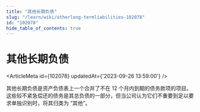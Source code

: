 ```yaml
---
title: "其他长期负债"
slug: "/learn/wiki/otherlong-termliabilities-102078"
id: "102078"
hide_table_of_contents: true
---
```



# 其他长期负债

<ArticleMeta id={102078} updatedAt={'2023-09-26 13:59:00'} />
<div className='border-solid border-b border-t-0 my-4 border-[var(--ifm-color-gray-300)]' />

其他长期负债是资产负债表上一个合并了不在 12 个月内到期的债务款项的项目。这些较不紧急偿还的债务是其总负债的一部分，但当公司认为它们不重要到足以要求单独识别时，将其归类为 “其他”。
